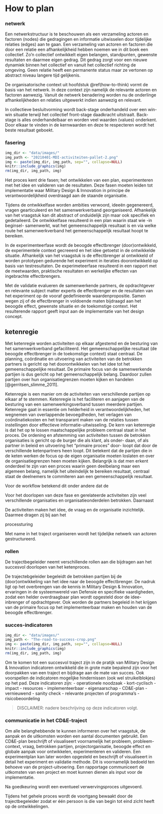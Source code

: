 # How to plan
<!--Eén van de kerntaken van de Landmacht is het (door)ontwikkelen van het landoptreden. Om dit mogelijk te maken zijn er processen en organisatieonderdelen ingericht.
 -->

<!--
Een keten-aanpak is een bewezen manier om de actoren, factoren en activiteiten effectief en efficient te structureren en besturen.

In hoofdstuk \@ref(how-to-think) beschreven we de organisatorische context rondom een innovatietraject als een multi-actornetwerk. In hoofdstuk \@ref(how-to-design) beschreven we de design activiteiten en technieken die bijdragen aan het gemeenschappelijk ontwerpen en verbeelden van toekomstige militaire capabilities.

## uitgangspunten
Bij het ontwikkelen van een modellen en processen moet Defensie met een aantal zaken rekening houden. Bij wet kent Defensie --en dus ook de Landmacht-- een aantal verplichtingen zoals de wijze waarop partners en leveranciers worden geselecteerd of de manier waarop geld wordt uitgegeven.

Daarnaast kent de organisatie een snelle doorstroom van functionarissen en dwingende processen en regels.
Functionarissen doen wat zij kennen, weten en wat de afdeling of eenheid gewoon is te doen vanuit de intentie kwaliteit te willen leveren als vakmensen. Door de snelle doorstroom is het lastig de mogelijkheden van de wet- en regelgeving ten volle te benutten.
Procedures maken de gang van zaken controleerbaar, repeteerbaar en voorspelbaar maar vooral borgt het de sociale waarden van de Landmacht als overheidsorganisatie.

Dit resulteert in drie uitgangspunten die kaderstellend zijn bij het doorontwikkelen van modellen, processen en instrumenten voor Military Design & Innovation.

**Landmacht is een aanbestedende dienst**
dus moeten inkoop en verwerving voldoen aan Europese wetgeving.

**Landmacht is een rijksoverheidsorganisatie**
met een Ministeriële verantwoording aan parlement over verantwoorde uitgave van belastinggeld en handelen naar de Nederlandse overtuigingen en belangen.

**Landmacht is een bureaucratische organisatie**
waarin processen en regelgeving borgen dat de organisatie non-discriminatief handelt conform Weber’s model.
-->

<!--In de voorgaande hoofdstukken kwamen de verschillende activiteiten en technieken van het multi-disciplinaire team aan bod. In deze paragraaf kijken we vooral naar
-->

<!--In de volgende paragrafen worden de fasering, structuur en rollen uitgewerkt zoals we die tot 2020 toepassen binnen Miliatry Design & Innovation.
-->

### netwerk
<!--In het ontwikkelen van een innovatievraagstuk beschouwen wij deze als een ongetemd probleem in een complexe context. Werken aan deze vraagstukken kenmerkt zich door botsende logica's, ontbrekende mandaten en rollen, gedeelde verantwoordelijkheid en verdeeldheid over probleem en oplossingsrichting. Een effectieve manier om de innovatievraagstukken in een netwerk van partners te ontwikkelen is het geheel in een multi-actoren netwerk te benaderen en hierop procesregie te voeren.
-->

<!-- uit rapport kompassi -->
Een netwerkstructuur is te beschouwen als een verzameling actoren en factoren (nodes) die gedragingen en informatie uitwisselen door tijdelijke relaties (edges) aan te gaan. Een verzameling van actoren en factoren die door een relatie een afhankelijkheid hebben noemen we in dit boek een collectief. Zo'n collectief ontwikkelt eigen belangen, standpunten, gewenste resultaten en daarmee eigen gedrag. Dit gedrag zorgt voor een nieuwe dynamiek binnen het collectief en vanuit het collectief richting de omgeving. Geen relatie heeft een permanente status maar ze vertonen op abstract niveau langere tijd gelijkenis.

De organisatorische context uit hoofdstuk \@ref(how-to-think) vormt de basis van het netwerk. In deze context zijn namelijk de relevante actoren en factoren aanwezig. Vanuit de netwerk benadering worden nu de onderlinge afhankelijkheden en relaties uitgewerkt indien aanwezig en relevant.

In collectieve besluitvorming wordt back-stage onderhandeld over een win-win situatie terwijl het collectief front-stage daadkracht uitstraalt. Back-stage is alles onderhandelbaar en worden veel waarden (values) onderkent. Door elkaar te vinden in de kernwaarden en deze te respecteren wordt het beste resultaat geboekt.
<!--Het is van belang conflicten te onderscheiden in relatie- en taakconflicten want zij vragen verschillende aanpak in individueel- en systeem perspectief.

De actoren bouwen aan interpersoonlijke en intergroep-dimensies. Hierdoor bouwen en verstevigen actoren hun onderlinge relaties. Dit geeft de actor resources en betrouwbaarheid wat de positie verstevigd. Functioneel richt de actor zich op het formuleren van een gezamenlijk resultaat en daardoor ontstaat er draagvlak en onderling begrip. De win-win perceptie, kernwaarden, feedback en con-tekst staan op de voorgrond. Ook moet men rekening houdend met de wil van iedere actor om iets realiseren (ontwikkelen) en zich te handhaven (overleven).

Een ketenregisseur die voor het samenwerkingsverband leiderschapstaken vervult, kan ook een centrale actor zijn. Daarbij is zijn enig belang het gemeenschappelijk resultaat en is het voortbestaan van het samenwerkingsverband belangrijker dan het behouden van de leiderschapstaken. Met andere woorden, een ketenregisseur kan zichzelf overbodig maken in een samenwerkingsverband.

Systeem: "A whole defined by one or more functions, that consists of two or more essential parts that satisfy the following conditions: (a) each of these parts can affect the behaviour or properties of the whole; (b) none of these parts has an independent effect on the whole; the way an essential part affects the whole depends on what other parts are doing; and (c) every possible subset of the essential parts can affect the behaviour or properties of the whole but none can do so independently of the others". (Ackoff, 1998, p.28)

Organisaties
Velen hebben getracht een beschrijving of zelfs definitie te geven van een organisatie. Al snel blijken deze tekort te komen, aangezien er altijd een vorm ontstaat die niet binnen de kaders van de beschrijving vallen. In dit essay wordt gebruik gemaakt van de beschrijving zoals besproken tijdens het hoorcollege.
Een organisatie zijn de zaken die ontstaan rondom een idee.
Als voorbeeld: iemand krijgt het idee om een feestje te geven, vervolgens moeten er allerlei zaken geregeld worden om het idee feestje te realiseren. Deze zaken worden georganiseerd rondom het idee, maar zijn niet het idee zelf. Immers het uitnodigen van deelnemers is een activiteit die een relatie heeft tot het feestje maar is niet het feestje zelf. Het geheel aan zaken rondom het oorspronkelijke idee kan worden geduid met de term organisatie. De vraag rijst of het idee de zin is waarop de organisatie is gebouwd?
De Minister van Defensie benoemt in haar nota (Ministerie van Defensie, 2018) drie elementen - mensen, middelen en manieren - als de belangrijkste bouwstenen van haar organisatie. Een organisatie kan worden gezien als een systeem waarbinnen mensen, middelen en de manier van werken als elementen zijn verbonden met elkaar.
De elementen van de systeemorganisatie worden zoveel als mogelijk bestuurd en gecoördineerd. Dit wordt managen genoemd. Hoe groter en complexer de zaken zijn die het idee moeten realiseren, des te meer mensen, middelen en manieren actief zijn en dientengevolge gemanaged moeten worden. Dit vindt meestal plaats vanuit een centraal punt (Du Gay, 2000). Hierdoor ontstaat een structuur van command and control, waarbij functionarissen met taken en verantwoordelijkheden in een machtsverhouding tot elkaar worden gesteld.
jun 2018 versie 1 3
De systeemorganisatie kan daardoor zeer complex en onoverzichtelijk worden. Deze ontwikkeling kan leiden tot een steeds groter wordende afstand tussen het organiseren rondom, en de zingeving van de organisatie.
Deze vervreemding zien we terug bij veel organisaties wanneer zij de vraag stellen waartoe zij bestaan. In de hoorcolleges spraken we over het voorbeeld van Shell. Een organisatie die erachter is gekomen dat het bestaansrecht niet meer is gelegen in het leveren van een 'commodotie’ of creëren van winst, maar in de competitie met tegenstanders, de zogenaamde concurrentiestelling. De waarde wordt bepaald bij de gratie van de emotie op de beursvloer. Een voorbeeld van een andere orde is Nokia, gestart als papierleverancier via rubberbanden in de mobiele telefonie en telecommunicatie terecht gekomen. Ook hier vervreemdt de organisatie van het oorspronkelijk idee.
Het voorbeeld van Shell laat zien dat het voortbestaan van de organisatie is gekoppeld aan het hebben van één of meerdere tegenstanders waarmee de concurrentie kan worden aangegaan en de perceptie die kan worden gegenereerd dat de organisatie hierin als winnaar wordt gezien op de beurs of markt. Het voorbeeld van Nokia laat zien dat een oorspronkelijk idee wordt losgelaten voor een nieuw idee om zodoende het voortbestaan van de organisatie te waarborgen.
-->




### fasering
```r
img_dir <- "data/images/"
img_path <- "20210401-MDI-activiteiten-pallet-2.png"
img <- paste(img_dir, img_path, sep="", collapse=NULL)
knitr::include_graphics(img)
rm(img_dir, img_path, img)
```
Het proces kent drie fasen; het ontwikkelen van een plan, experimenteren met het idee en valideren van de resultaten. Deze fasen moeten leiden tot implementatie waar Military Design & Innovation in principe de verantwoordelijkheid overdraagd aan de staande organisatie.

Tijdens de ontwikkelfase worden ambities verwoord, ideeën gegenereerd, vragen gearticuleerd en het samenwerkverband georganiseerd. Afhankelijk van het vraagstuk kan dit abstract of onduidelijk zijn maar ook specifiek en gedetaileerd. De ontwikkelfase resulteerd in een plan waarin staat wie -in beginsel- samenwerkt, wat het gemeenschappelijk resultaat is en via welke route het samenwerkverband het gemeenschappelijk resultaat hoopt te bereiken.

In de experimenteerfase wordt de beoogde effectbrenger (door)ontwikkeld, de experimentele context gecreeerd en het idee getoetst in de ontwikkelde situatie. Afhankelijk van het vraagstuk is de effectbrenger al ontwikkeld of worden prototypen gedurende het experiment in iteraties doorontwikkeld op basis van testresultaten. De experimeteerfase resulteerd in een rapport met de meetwaarden, praktische resultaten en werkelijke effecten van ingebrachte effectbrengers.

Met de validatie evalueren de samenwerkende partners, de opdrachtgever en relevante subject matter experts de effectbrenger en de resultaten van het experiment op de vooraf gedefinieerde waardenpropositie. Samen wegen zij of de effectbrenger in voldoende maten bijdraagd aan het beoogde effect, gewenste situatie en de toekomstige context. Het resulterende rapport geeft input aan de implementatie van het design concept.

<!-- de volgende activiteiten zijn afhankelijk van het design-concept,
er zijn een aantal zaken die algemeen zijn en nutttige informatie om het CD&E-plan te vervolmaken. -->

<!--
### ontwikkelen
Deze activiteit moet nog worden beschreven en is onderdeel van de doorontwikkeling van Miliatry Design & Innovation in 2020.
<!--
Een beoogde effectbrenger voert activiteiten uit in een specifieke context. Meestal is sprake van een bestaande effectbrenger die verbeterd wordt en daarmee is er ook sprake van een huidige situatie.
Samen met interne en externe partners ontwikkeld een kenniscentrum of parate eenheid de beoogde effectbrenger zodat deze getest kan worden in een gecontroleerde, operationele omgeving.
Door het opzetten van een experimentele omgeving kan de ontwikkelde effectbrenger worden beproefd en kunnen de effecten op de omgeving worden waargenomen.
-->

<!--
### experimenteren
```r
# img_dir <-
img1_path <- "data/images/20190710-CDE-designproces_trajectuitvoering.png"
img1 <- readPNG(img1_path, native = TRUE, info = TRUE)
img1 <- readPNG(img1_path, native = TRUE, info = TRUE)
knitr::include_graphics(img1_path)
rm(img1_path, img1)
```

Binnen de Landmacht worden regelmatig testen uitgevoerd op middelen. Een verwervingsproces kent vaak veldtesten door gebruikers voor vergelijkend onderzoek. Denk aan een compagnie die verschillende schoenen test die door leveranciers worden aangeboden in een vervangingsproject voor de hele Defensie.

Experimenteren in een operationeel setting is nog onvoldoende ontwikkeld. De mogelijkheden om een enigszins gecontroleerde omgeving te creëren zijn aanwezig maar de kennis en vaardigheden voor het opbouwen en uitvoeren van een valide, betrouwbaar en reproduceerbaar experiment zijn nog onvoldoende.

<!-- iets over vaststellen indicatoren en meting -->

<!--
### valideren
Een systematische validatie van het idee in de experiment context ontbreekt op dit moment. De eerste stappen voor het ontwikkelen van deze bouwsteen zijn gezet. Zo is validatie al beschreven in het Design model en wordt bij nieuwe voorstellen al specifiek nagedacht over het meten en meetmethode van het experiment. Mede door de diversiteit aan vraagstukken en domeinen zal dit geen one-size-fits-all validatie worden.

Data wordt verkregen door het verschil te meten tussen de huidige context met huidige effectbrengers en de experimentele context met beoogde effectbrenger. Na processing en analyse kan deze data worden beschouwd op de gewenste context om zodoende iets zinnigs te kunnen zeggen over de haalbaarheid, nut en noodzaak van het ontwerp.
-->


<!--
### proces benadering
In het ontwikkelen van een innovatievraagstuk beschouwen wij deze als een ongetemd probleem in een complexe context. Werken aan deze vraagstukken kenmerkt zich door botsende logica's, ontbrekende mandaten en rollen, gedeelde verantwoordelijkheid en verdeeldheid over probleem en oplossingsrichting. Een effectieve manier om de innovatievraagstukken in een netwerk van partners te ontwikkelen is het geheel als één keten te benaderen en hierop procesregie te voeren, dit wordt ketenregie genoemd. "Ketenregie gaat over het reduceren van de complexiteite van alledag tot hapklare overzichtelijke vraagstukken waarop de logica weer de werking kan hebben. Maar het reduceren van de complexiteit is op zichzelf complex" [@steketee_ketenregie_2007, p.10] en vraagt daarvoor specifieke kennis, vaardigheid en ervaringen. Daarom voert de trajectbegeleider regie in de ontwikkelfase van een traject.

Ketenregie heeft ook een keerzijde, het is intensief en vraagt investeringen in tijd, menskracht en funding. De minder complexe benaderingen zoals project- of programma structuur moeten daarom ook worden overwogen door de trajectbegeleider. De ervaringen leren dat de ontwikkelfase vanuit ketenregie worden opgestart en bij voldoende overeenstemming en betrokkenheid van actoren met de experimenteerfase overgaan in een projectmatige setting.
-->
## ketenregie
Met ketenregie worden activiteiten op elkaar afgestemd en de besturing van het samenwerkverband gefaciliteerd. Het gemeenschappelijke resultaat (de beoogde effectbrenger in de toekomstige context) staat centraal. De planning, coördinatie en uitvoering van activiteiten van de betrokken partners is gericht op het doorontwikkelen van het idee tot het gemeenschappelijke resultaat. De primaire focus van de samenwerkende partijen is dus gericht op het gemeenschappelijk belang. Daardoor zullen partijen over hun organisatiegrenzen moeten kijken en handelen [@gerritsen_slimme_2011].

Ketenregie is een manier om de activiteiten van verschillende partijen op elkaar af te stemmen. Ketenregie is het faciliteren en aanjagen van de besturing van een samenwerkingsverband tussen meerdere partijen. Ketenregie gaat in essentie om helderheid in verantwoordelijkheden, het wegnemen van overlappende bevoegdheden, het verlagen van coördinatiekosten en het transparant maken van de relaties tussen instellingen door effectieve informatie-uitwisseling. De kern van ketenregie is dat het op te lossen maatschappelijke probleem centraal staat in het proces. De ordening en afstemming van activiteiten tussen de betrokken organisaties is gericht op de burger die als klant, als onder- daan, of als partner in beleid en uitvoering het “primaire proces” door- loopt dat door de verschillende ketenpartners heen loopt. Dit betekent dat de partijen die in de keten werken de focus op de eigen organisatie moeten loslaten en over de organisatiegrenzen heen moeten kijken. Belangrijk is dat men erkent onderdeel te zijn van een proces waarin geen deelbelang maar een algemeen belang, namelijk het uiteindelijk te bereiken resultaat, centraal staat
 de deelnemers te commiteren aan een gemeenschappelijk resultaat.

Voor de workflow betekend dit onder andere dat de

Voor het doorlopen van deze fase en gerelateerde activiteiten zijn veel verschillende organisaties en organisatieonderdelen betrokken. Daarnaast

De activiteiten maken het idee, de vraag en de organisatie inzichtelijk. Daarmee dragen zij bij aan het

processturing

Met name in het traject organiseren wordt het tijdelijke netwerk van actoren gestructureerd.

### rollen
De trajectbegeleider neemt verschillende rollen aan die bijdragen aan het succesvol doorlopen van het ketenproces.

De trajectebgeleider begeleidt de betrokken partijen bij de (door)ontwikkeling van het idee naar de beoogde effectbrenger. De nadruk ligt op het overbrengen van de kennis in Military Design & Innovation, ervaringen in de systeemwereld van Defensie en specifieke vaardigheden, zodat een helder overdraagbaar plan wordt opgesteld door de idee-inbrenger of opdrachtgever. Ook worden de partners begeleid in het krijgen van de primaire focus op het implementeerbaar maken en houden van de beoogde effectbrenger.

<!--randvoorwaarden faciliteren

netwerk of keten regisseren -->


### succes-indicatoren
<!-- ![](_bookdown_files/images/keynote-slides/20200430-CDE-Designprocess/20200430-CDE-Designprocess.038.png) -->
<!-- ```{r, fig.cap=' ', echo=FALSE}
# img_dir <-
img1_path <- "data/keynote-slides/20200430-CDE-Designprocess/20200430-CDE-Designprocess.038.png"
img1 <- readPNG(img1_path, native = TRUE, info = TRUE)
knitr::include_graphics(img1_path)
rm(img1_path, img1)
```
4.5.1 Grondbeginselen van militair optreden
Een belangrijk onderdeel van de conceptuele component zijn de grondbeginselen van militair optreden (principles). Het zijn regels van fundamentele aard voor het gebruik van militaire middelen. Zij zijn gevormd door jarenlange militaire ervaring en zijn daarmee een goede leidraad voor het militair optreden. Vaak kunnen zij dienen als toetsing voor de volledigheid en de haalbaarheid van een operatieconcept. Een juiste toepassing van deze beginselen vraagt om gezond verstand en een professioneel oordeel en draagt daardoor bij aan succes in een militaire operatie.

-->
```r
img_dir <- "data/images/"
img_path <- "The-road-to-success-crop.png"
img <- paste(img_dir, img_path, sep="", collapse=NULL)
knitr::include_graphics(img)
rm(img_dir, img_path, img)
```
Om te komen tot een succesvol traject zijn in de pratijk van Military Design & Innovation indicatoren ontwikkeld die in grote mate bepalend zijn voor het doorpakken van een traject en bijdrage aan de mate van succes. Ook voorspellen de indicatoren mogelijke hindernissen (ook wel struikelblokjes) op het pad. Deze indicatoren zijn:
- operationele noodzaak
- kort-cyclisch
- impact
- resources
- implementeerbaar
- eigenaarschap
- CD&E-plan
- vernieuwend
- sanity check
- relevante projecten of programma's
- risicobeoordeling

> DISCLAIMER: nadere beschrijving op deze indicatoren volgt.




<!--
De keuze welke activiteiten ingezet worden en in welke volgorde zij plaatsvinden, is afhankelijk van het vraagstuk en de situatie. We richten ons daarom niet op het vooraf uitwerken van projectplannen maar op het steeds concreter definieren van de beoogde effectbrengers en het aanbieden van handelingsperspectieven aan de uitvoerende professionals. Dit proces wordt ondersteund met een pallet aan activiteiten die --naar gelang-- ingezet kunnen worden. Het gebruik van deze activiteiten staat niet garant voor succes maar geeft wel verrijking van inzicht in het vraagstuk. In de metafoor van de ontdekkingsreiziger, het beklimmen van een heuveltop brengt je misschien niet dichter bij je doel maar geeft wel zicht op de mogelijkheden.

De drie bouwstenen samen geven een totaal beeld van het moderniseringsinitiatief. Dit wordt kort en bondig beschreven in een CD&E-plan, meestal in het format 5WH. Er wordt momenteel gewerkt aan een visual op poster formaat zodat een breed publiek wordt geïnformeerd over het initiatief.


Ieder vraagstuk uit een ongetemd probleem is nieuw en kenmerkt zich door unieke uitdagingen, dit vraagt daarmee om een specifiek traject van ambitie en idee tot implementatie. Het traject brengt het idee via het ontwikkelen, experimenten en samenwerken bij het uiteindelijk aanbieden voor implementatie.

Het is belangrijk te onderkennen dat aan deze bouwstenen vaste en variabele doorlooptijden zijn verbonden. Het kan daarom nuttig zijn om in een eerder stadium te starten met de voorbereidingen voor de verwerving. De uiteindelijke productie en levering hebben we bijna niet in de hand maar blijkt altijd weer langer te duren dan het projectteam inschat. De trajectbegeleider zorgt daarom dat hij zo snel als mogelijk wordt geadviseerd in de mogelijke verwerving-strategieën.

### programma
Ambitie en programma-ontwikkellijnen worden gearticuleerd met het 3-Horizon model van Bill Sharp. Begeleidt door een programma-manager wordt een routekaart van operationele wensen en behoefte opgesteld door de verantwoordelijk kennisadviseur en betrokken kenniswerkers en subject matter experts. Deze routekaart leidt ondermeer tot strategisch onderbouwde keuze voor het oppakken van ideeën en experimenten.

### traject
Bij idee generatie brengt de trajectbegeleider de idee-inbrenger van een ‘m-gedreven’ idee naar een een ‘m-m-m gedreven’ concept. Dit gebeurt in maximaal drie werksessies die in maximaal vier weken worden ingepland. Dit zorgt voor betrokkenheid en beschikbaarheid van relevante actoren en brengt een positieve start van het traject op gang.

### project

-->
<!--
## doorontwikkeling
### ambitie definieren
Deze nieuwe activiteit is onderdeel van de doorontwikkeling van Military Design & Innovation in 2021.

### activiteiten synthese
Deze nieuwe activiteit is onderdeel van de doorontwikkeling van Military Design & Innovation in 2021.

### programma organiseren
Deze nieuwe activiteit is onderdeel van de doorontwikkeling van Military Design & Innovation in 2021.
-->

### communicatie in het CD&E-traject
<!--
```r
img_dir <- "data/keynote-slides/20200430-CDE-Designprocess/"
img_path <- "20200430-CDE-Designprocess.035.png"
img <- paste(img_dir, img_path, sep="", collapse=NULL)
knitr::include_graphics(img)
rm(img_dir, img_path, img)
```
-->

Om alle belanghebbende te kunnen informeren over het vraagstuk, de aanpak en de uitkomsten worden een aantal documenten gebruikt.
Een CD&E-plan beschrijft of visualiseert voornamelijk het probleem, probleem-context, vraag, betrokken partijen, projectorganisatie, beoogde effect en globale aanpak voor ontwikkelen, experimenteren en valideren.
Een experimentplan kan later worden opgesteld en beschrijft of visualiseert in detail het experiment en validatie methode. Dit is voornamelijk bedoeld ten behoeve van de project-uitvoering.
Een rapportage communiceert de uitkomsten van een project en moet kunnen dienen als input voor de implementatie.

Na goedkeuring wordt een eventueel verwervingsproces uitgevoerd.

Tijdens het gehele proces wordt de voortgang bewaakt door de trajectbegeleider zodat er één persoon is die van begin tot eind zicht heeft op de ontwikkelingen.
